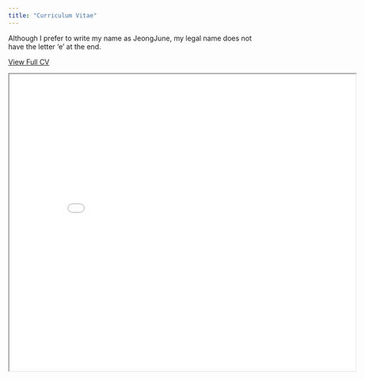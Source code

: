 ```yaml
---
title: "Curriculum Vitae"
---
```

Although I prefer to write my name as JeongJune, my legal name does not have the letter ‘e’ at the end.

[View Full CV](images/CV_JeongJun Moon.pdf)


<iframe width="700" height="600" src="images/CV_JeongJun Moon.pdf">  </iframe> 